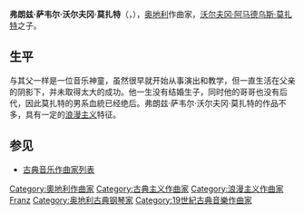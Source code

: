 {{Multiple issues|
{{Expand language|en|time=2021-12-26}}
{{Unreferenced|time=2021-12-26T05:46:13+00:00}}
}}
{{noteTA
|G1=地名
|G2=Movie
|G3=Music
|1=zh-cn:沃尔夫冈; zh-tw:沃夫岡; zh-hk:胡爾夫岡;
|2=zh-cn:阿马德乌斯; zh-tw:阿瑪迪斯; zh-hk:阿瑪迪斯;
|3=zh-cn:莫札特; zh-tw:莫札特; zh-hk:莫札特;
|4=zh-hans:萨尔茨堡; zh-hant:薩爾茨堡; zh-tw:薩爾斯堡;
}}
{{Infobox classical
| 中文名 = F. X. 莫扎特
| 画像 = Franz Xaver Mozart (Wolfgang Jr) 1825.jpg
| 附注 = F. X. 莫扎特的肖像画，由{{link-de|卡尔·戈特利布·施魏卡特|Karl Gottlieb Schweikart}}绘于1825年
| 原文名 = Franz Xaver Wolfgang Mozart
| 国别 = 奥地利
| 出生日期 = 1791年7月26日
| 出生地 = 维也纳
| 逝世日期 = 1844年7月29日(53歲)
| 逝世地 = 卡罗维发利
| 所属时期 = 古典主义，浪漫主义
| 所属乐派 = 
| 擅长作品类型 = 室内乐，管弦乐
| 代表作 = 两部钢琴协奏曲，大提琴奏鸣曲，钢琴四重奏
| 师从 = [[阿尔布雷希茨贝格|阿尔布雷希茨贝格]]，[[胡梅尔|胡梅尔]]，[[萨列里|萨列里]]
| 学生 = 
| 官方网站 =
}}

'''弗朗兹·萨韦尔·沃尔夫冈·莫扎特'''（{{lang-de|'''Franz Xaver Wolfgang Mozart'''}}，{{bd|1791年|7月26日|1844年|7月29日|}}），[[奥地利|奥地利]]作曲家，[[沃尔夫冈·阿马德乌斯·莫扎特|沃尔夫冈·阿马德乌斯·莫扎特]]之子。

==生平==
与其父一样是一位音乐神童，虽然很早就开始从事演出和教学，但一直生活在父亲的阴影下，并未取得太大的成功。他一生没有结婚生子，同时他的哥哥{{le|卡爾·托馬斯·莫札特|Karl Thomas Mozart}}也没有后代，因此莫扎特的男系血統已经绝后。弗朗兹·萨韦尔·沃尔夫冈·莫扎特的作品不多，具有一定的[[浪漫主义音乐|浪漫主义]]特征。

==参见==
* [[古典音乐作曲家列表|古典音乐作曲家列表]]

{{莫扎特}}
{{Authority control}}

{{DEFAULTSORT:Mozart, Franz Xaver Wolfgang}}
[[Category:奧地利作曲家|Category:奧地利作曲家]]
[[Category:古典主义作曲家|Category:古典主义作曲家]]
[[Category:浪漫主义作曲家|Category:浪漫主义作曲家]]
[[Category:莫扎特家族|Franz]]
[[Category:奥地利古典钢琴家|Category:奥地利古典钢琴家]]
[[Category:19世紀古典音樂作曲家|Category:19世紀古典音樂作曲家]]